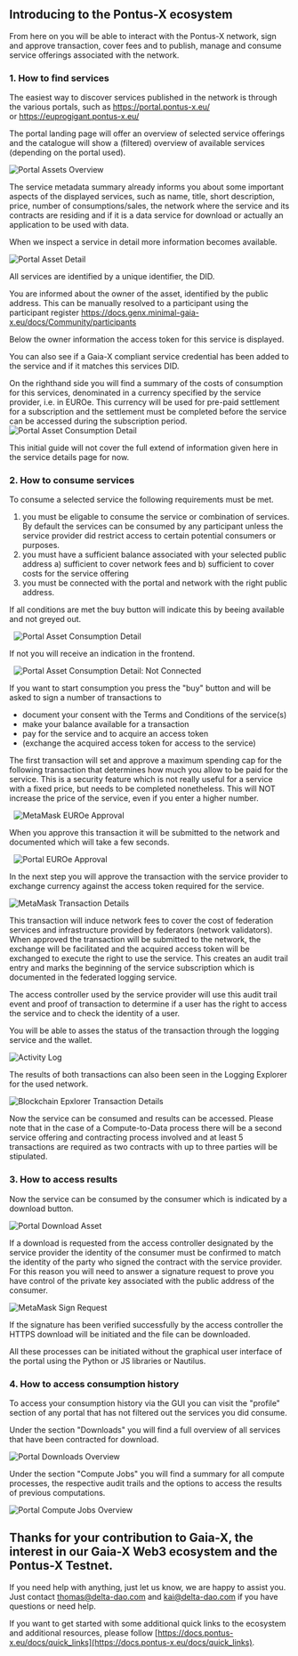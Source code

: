 
## Introducing to the Pontus-X ecosystem

From here on you will be able to interact with the Pontus-X network, sign and approve transaction, cover fees and to publish, manage and consume service offerings associated with the network.


### 1. How to find services

The easiest way to discover services published in the network is through the various portals, such as https://portal.pontus-x.eu/ or https://euprogigant.pontus-x.eu/

The portal landing page will offer an overview of selected service offerings and the catalogue will show a (filtered) overview of available services (depending on the portal used).

![Portal Assets Overview](/images/onboarding/community_onboarding_12.jpg)

The service metadata summary already informs you about some important aspects of the displayed services, such as name, title, short description, price, number of consumptions/sales, the network where the service and its contracts are residing and if it is a data service for download or actually an application to be used with data. 

When we inspect a service in detail more information becomes available.

![Portal Asset Detail](/images/onboarding/community_onboarding_13.jpg)

All services are identified by a unique identifier, the DID.

You are informed about the owner of the asset, identified by the public address. This can be manually resolved to a participant using the participant register https://docs.genx.minimal-gaia-x.eu/docs/Community/participants

Below the owner information the access token for this service is displayed.

You can also see if a Gaia-X compliant service credential has been added to the service and if it matches this services DID.

On the righthand side you will find a summary of the costs of consumption for this services, denominated in a currency specified by the service provider, i.e. in EUROe. This currency will be used for pre-paid settlement for a subscription and the settlement must be completed before the service can be accessed during the subscription period. 
![Portal Asset Consumption Detail](/images/onboarding/community_onboarding_14.jpg)

This initial guide will not cover the full extend of information given here in the service details page for now.

### 2. How to consume services

To consume a selected service the following requirements must be met.

1. you must be eligable to consume the service or combination of services. By default the services can be consumed by any participant unless the service provider did restrict access to certain potential consumers or purposes.
2. you must have a sufficient balance associated with your selected public address a) sufficient to cover network fees and b) sufficient to cover costs for the service offering
3. you must be connected with the portal and network with the right public address.

If all conditions are met the buy button will indicate this by beeing available and not greyed out.

 
![Portal Asset Consumption Detail](/images/onboarding/community_onboarding_15.jpg)
 

If not you will receive an indication in the frontend. 

 
![Portal Asset Consumption Detail: Not Connected](/images/onboarding/community_onboarding_16.jpg)

If you want to start consumption you press the "buy" button and will be asked to sign a number of transactions to

- document your consent with the Terms and Conditions of the service(s)
- make your balance available for a transaction
- pay for the service and to acquire an access token
- (exchange the acquired access token for access to the service)

The first transaction will set and approve a maximum spending cap for the following transaction that determines how much you allow to be paid for the service. This is a security feature which is not really useful for a service with a fixed price, but needs to be completed nonetheless. This will NOT increase the price of the service, even if you enter a higher number.

 
![MetaMask EUROe Approval](/images/onboarding/community_onboarding_17.jpg)


When you approve this transaction it will be submitted to the network and documented which will take a few seconds.

 
![Portal EUROe Approval](/images/onboarding/community_onboarding_18.jpg) 

In the next step you will approve the transaction with the service provider to exchange currency against the access token required for the service.

![MetaMask Transaction Details](/images/onboarding/community_onboarding_19.jpg)

This transaction will induce network fees to cover the cost of federation services and infrastructure provided by federators (network validators). When approved the transaction will be submitted to the network, the exchange will be facilitated and the acquired access token will be exchanged to execute the right to use the service. This creates an audit trail entry and marks the beginning of the service subscription which is documented in the federated logging service.

The access controller used by the service provider will use this audit trail event and proof of transaction to determine if a user has the right to access the service and to check the identity of a user.

You will be able to asses the status of the transaction through the logging service and the wallet.

![Activity Log](/images/onboarding/community_onboarding_20.jpg) 

The results of both transactions can also been seen in the Logging Explorer for the used network.

![Blockchain Epxlorer Transaction Details](/images/onboarding/community_onboarding_21.jpg) 

Now the service can be consumed and results can be accessed. Please note that in the case of a Compute-to-Data process there will be a second service offering and contracting process involved and at least 5 transactions are required as two contracts with up to three parties will be stipulated.

### 3. How to access results

Now the service can be consumed by the consumer which is indicated by a download button.

![Portal Download Asset](/images/onboarding/community_onboarding_22.jpg) 

If a download is requested from the access controller designated by the service provider the identity of the consumer must be confirmed to match the identity of the party who signed the contract with the service provider. For this reason you will need to answer a signature request to prove you have control of the private key associated with the public address of the consumer.

![MetaMask Sign Request](/images/onboarding/community_onboarding_23.jpg) 

If the signature has been verified successfully by the access controller the HTTPS download will be initiated and the file can be downloaded.

All these processes can be initiated without the graphical user interface of the portal using the Python or JS libraries or Nautilus.

### 4. How to access consumption history

To access your consumption history via the GUI you can visit the "profile" section of any portal that has not filtered out the services you did consume.

Under the section "Downloads" you will find a full overview of all services that have been contracted for download.

![Portal Downloads Overview](/images/onboarding/community_onboarding_24.jpg) 

Under the section "Compute Jobs" you will find a summary for all compute processes, the respective audit trails and the options to access the results of previous computations.

![Portal Compute Jobs Overview](/images/onboarding/community_onboarding_25.jpg) 

## Thanks for your contribution to Gaia-X, the interest in our Gaia-X Web3 ecosystem and the Pontus-X Testnet.

If you need help with anything, just let us know, we are happy to assist you. Just contact [thomas@delta-dao.com](mailto:thomas@delta-dao.com) and [kai@delta-dao.com](mailto:kai@delta-dao.com) if you have questions or need help.

If you want to get started with some additional quick links to the ecosystem and additional resources, please follow [https://docs.pontus-x.eu/docs/quick_links](https://docs.pontus-x.eu/docs/quick_links).
